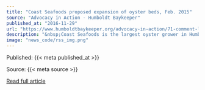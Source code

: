 ```yaml
---
title: "Coast Seafoods proposed expansion of oyster beds, Feb. 2015"
source: "Advocacy in Action - Humboldt Baykeeper"
published_at: "2016-11-29"
url: "https://www.humboldtbaykeeper.org/advocacy-in-action/71-comment-letters/1144-coast-seafoods-proposed-expansion-of-oyster-beds-feb-2015"
description: "&nbsp;Coast Seafoods is the largest oyster grower in Humboldt Bay (and in California). They cuurently farm approximately 300 acres in Humboldt Bay, and have proposed an expansion project encompassing 622 acres.&nbsp;&nbsp;Click HERE for Humboldt Baykeeper's comments on the Initial Study.&nbsp;Click HERE for more info and comments on the Draft EIR and the recirculated Dratf EIR."
image: "news_code/rss_img.png"
---
```



  Published: {{< meta published_at >}}
  

  Source: {{< meta source >}}
  

  [Read full article]({{< meta url >}})
  

